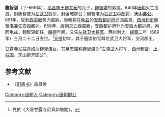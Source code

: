 '''麴智湛'''（？-669年），[[高昌|高昌]]国王[[麴文泰|麴文泰]]的儿子，[[麴智盛|麴智盛]]的弟弟。640年[[唐朝|唐朝]]灭亡高昌，封麹智盛为[[左武卫|左武卫]][[将军_(中國古代)|将军]]，封金城郡公；麹智湛为[[右武卫|右武卫]][[中郎将|中郎将]]，'''天山县公'''。651年，受到[[西突厥|西突厥]]势力威胁，唐朝将在[[龟兹|龟兹]]的[[安西都护府|安西都护府]]迁回高昌。[[西州|西州]][[刺史|刺史]]麹智湛兼任安西都护。658年，唐朝灭亡西突厥，安西都护府升为[[安西大都护府|安西大都护府]]，再回龟兹，麹智湛卸任，[[麟德|麟德]]年间，又任[[左骁卫|左骁卫]][[大将军|大将军]]、西州刺史。[[總章|總章]]二年（669年）三月二十二日去世。<ref>見於《大唐甘露寺尼真如塔銘》。</ref>[[天授|天授]]初年，其子麹崇裕官拜左武卫大将军，交河郡王。

甘露寺尼姑真如为麴智湛女，其墓志铭称麴智湛为“左骁卫大将军、西州都督、[[上柱国|上柱国]]、天山郡开国公”。

==参考文献==
*《[[旧唐书|旧唐书]]》高昌传

{{DEFAULTSORT:Q}}
[[Category:唐朝人|Category:唐朝人]]
[[Category:唐朝郡公|Category:唐朝郡公]]